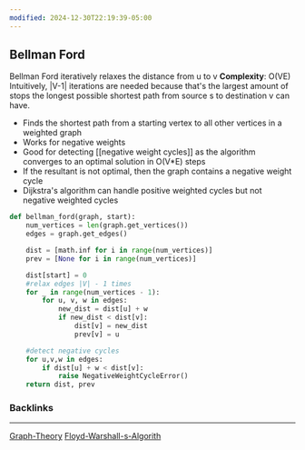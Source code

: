 ```yaml
---
modified: 2024-12-30T22:19:39-05:00
---
```

## Bellman Ford

<CustomCallout type="note" title="note"></CustomCallout>
Bellman Ford iteratively relaxes the distance from u to v 
**Complexity**: O(VE) Intuitively, |V-1| iterations are needed because that's the largest amount of stops the longest possible shortest path from source s to destination v can have. 

- Finds the shortest path from a starting vertex to all other vertices in a weighted graph
- Works for negative weights
- Good for detecting [[negative weight cycles]] as the algorithm converges to an optimal solution in O(V*E) steps
- If the resultant is not optimal, then the graph contains a negative weight cycle
- Dijkstra's algorithm can handle positive weighted cycles but not negative weighted cycles

```python
def bellman_ford(graph, start):
	num_vertices = len(graph.get_vertices())
	edges = graph.get_edges()

	dist = [math.inf for i in range(num_vertices)]
	prev = [None for i in range(num_vertices)]

	dist[start] = 0
	#relax edges |V| - 1 times
	for _ in range(num_vertices - 1):
		for u, v, w in edges:
			new_dist = dist[u] + w
			if new_dist < dist[v]:
				dist[v] = new_dist
				prev[v] = u

	#detect negative cycles
	for u,v,w in edges:
		if dist[u] + w < dist[v]:
			raise NegativeWeightCycleError()
	return dist, prev
```

### Backlinks
---

[Graph-Theory](/Graphs/Graph-Theory.mdx)
[Floyd-Warshall-s-Algorith](/Graphs/Floyd-Warshall-s-Algorithm.mdx)
